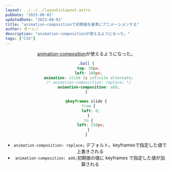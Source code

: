 ```yaml
---
layout: ../../../layouts/Layout.astro
pubDate: "2023-08-01"
updatedDate: "2023-08-01"
title: "animation-compositionで初期値を基準にアニメーションする"
author: ダーシノ
description: "animation-compositionが使えるようになった。"
tags: ["CSS"]
---
```



<Header {...frontmatter} />

[animation-composition](https://developer.mozilla.org/en-US/docs/Web/CSS/animation-composition)が使えるようになった。

```css
.ball {
  top: 50px;
  left: 100px;
  animation: slide 1s infinite alternate;
  /* animation-composition: replace; */
  animation-composition: add;
}

@keyframes slide {
  from {
    left: 0;
  }
  to {
    left: 250px;
  }
}
```

- `animation-composition: replace;` デフォルト。keyframesで指定した値で上書きされる
- `animation-composition: add;`初期値の値に keyframes で指定した値が加算される
